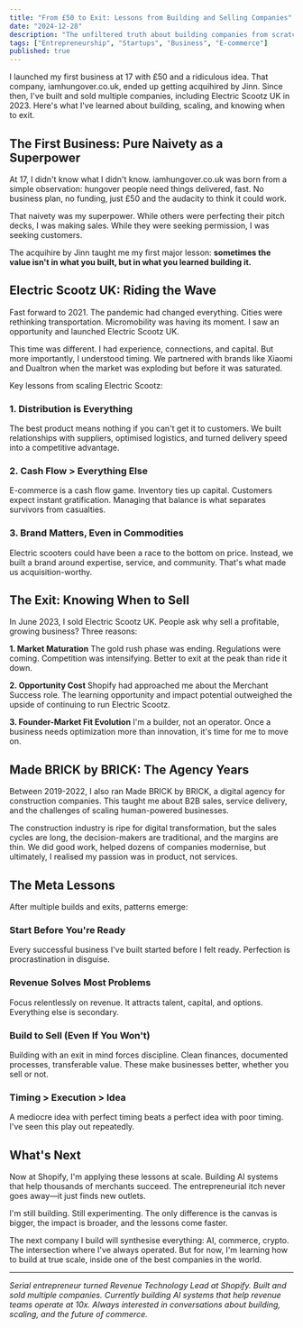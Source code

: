 ```yaml
---
title: "From £50 to Exit: Lessons from Building and Selling Companies"
date: "2024-12-28"
description: "The unfiltered truth about building companies from scratch, scaling them, and knowing when to sell. Insights from launching at 17 to multiple successful exits."
tags: ["Entrepreneurship", "Startups", "Business", "E-commerce"]
published: true
---
```


I launched my first business at 17 with £50 and a ridiculous idea. That company, iamhungover.co.uk, ended up getting acquihired by Jinn. Since then, I've built and sold multiple companies, including Electric Scootz UK in 2023. Here's what I've learned about building, scaling, and knowing when to exit.

## The First Business: Pure Naivety as a Superpower

At 17, I didn't know what I didn't know. iamhungover.co.uk was born from a simple observation: hungover people need things delivered, fast. No business plan, no funding, just £50 and the audacity to think it could work.

That naivety was my superpower. While others were perfecting their pitch decks, I was making sales. While they were seeking permission, I was seeking customers.

The acquihire by Jinn taught me my first major lesson: **sometimes the value isn't in what you built, but in what you learned building it.**

## Electric Scootz UK: Riding the Wave

Fast forward to 2021. The pandemic had changed everything. Cities were rethinking transportation. Micromobility was having its moment. I saw an opportunity and launched Electric Scootz UK.

This time was different. I had experience, connections, and capital. But more importantly, I understood timing. We partnered with brands like Xiaomi and Dualtron when the market was exploding but before it was saturated.

Key lessons from scaling Electric Scootz:

### 1. Distribution is Everything
The best product means nothing if you can't get it to customers. We built relationships with suppliers, optimised logistics, and turned delivery speed into a competitive advantage.

### 2. Cash Flow > Everything Else
E-commerce is a cash flow game. Inventory ties up capital. Customers expect instant gratification. Managing that balance is what separates survivors from casualties.

### 3. Brand Matters, Even in Commodities
Electric scooters could have been a race to the bottom on price. Instead, we built a brand around expertise, service, and community. That's what made us acquisition-worthy.

## The Exit: Knowing When to Sell

In June 2023, I sold Electric Scootz UK. People ask why sell a profitable, growing business? Three reasons:

**1. Market Maturation**
The gold rush phase was ending. Regulations were coming. Competition was intensifying. Better to exit at the peak than ride it down.

**2. Opportunity Cost**
Shopify had approached me about the Merchant Success role. The learning opportunity and impact potential outweighed the upside of continuing to run Electric Scootz.

**3. Founder-Market Fit Evolution**
I'm a builder, not an operator. Once a business needs optimization more than innovation, it's time for me to move on.

## Made BRICK by BRICK: The Agency Years

Between 2019-2022, I also ran Made BRICK by BRICK, a digital agency for construction companies. This taught me about B2B sales, service delivery, and the challenges of scaling human-powered businesses.

The construction industry is ripe for digital transformation, but the sales cycles are long, the decision-makers are traditional, and the margins are thin. We did good work, helped dozens of companies modernise, but ultimately, I realised my passion was in product, not services.

## The Meta Lessons

After multiple builds and exits, patterns emerge:

### Start Before You're Ready
Every successful business I've built started before I felt ready. Perfection is procrastination in disguise.

### Revenue Solves Most Problems
Focus relentlessly on revenue. It attracts talent, capital, and options. Everything else is secondary.

### Build to Sell (Even If You Won't)
Building with an exit in mind forces discipline. Clean finances, documented processes, transferable value. These make businesses better, whether you sell or not.

### Timing > Execution > Idea
A mediocre idea with perfect timing beats a perfect idea with poor timing. I've seen this play out repeatedly.

## What's Next

Now at Shopify, I'm applying these lessons at scale. Building AI systems that help thousands of merchants succeed. The entrepreneurial itch never goes away—it just finds new outlets.

I'm still building. Still experimenting. The only difference is the canvas is bigger, the impact is broader, and the lessons come faster.

The next company I build will synthesise everything: AI, commerce, crypto. The intersection where I've always operated. But for now, I'm learning how to build at true scale, inside one of the best companies in the world.

---

*Serial entrepreneur turned Revenue Technology Lead at Shopify. Built and sold multiple companies. Currently building AI systems that help revenue teams operate at 10x. Always interested in conversations about building, scaling, and the future of commerce.*
